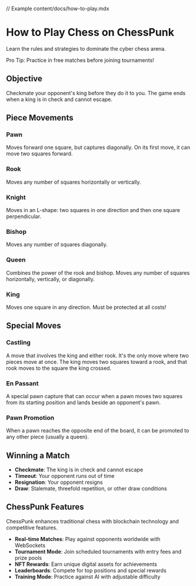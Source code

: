 // Example content/docs/how-to-play.mdx

# How to Play Chess on ChessPunk

Learn the rules and strategies to dominate the cyber chess arena.

<Callout type="tip">
  Pro Tip: Practice in free matches before joining tournaments!
</Callout>

## Objective

Checkmate your opponent's king before they do it to you. The game ends when a king is in check and cannot escape.

## Piece Movements

<div className="grid grid-cols-1 md:grid-cols-2 gap-6 mt-6">
  <div className="border border-cyan-500/30 rounded-xl p-5 bg-gray-800/50">
    <h3 className="text-lg font-bold mb-3 text-cyan-400">Pawn</h3>
    <p>Moves forward one square, but captures diagonally. On its first move, it can move two squares forward.</p>
  </div>
  
  <div className="border border-purple-500/30 rounded-xl p-5 bg-gray-800/50">
    <h3 className="text-lg font-bold mb-3 text-purple-400">Rook</h3>
    <p>Moves any number of squares horizontally or vertically.</p>
  </div>
  
  <div className="border border-yellow-500/30 rounded-xl p-5 bg-gray-800/50">
    <h3 className="text-lg font-bold mb-3 text-yellow-400">Knight</h3>
    <p>Moves in an L-shape: two squares in one direction and then one square perpendicular.</p>
  </div>
  
  <div className="border border-green-500/30 rounded-xl p-5 bg-gray-800/50">
    <h3 className="text-lg font-bold mb-3 text-green-400">Bishop</h3>
    <p>Moves any number of squares diagonally.</p>
  </div>
  
  <div className="border border-pink-500/30 rounded-xl p-5 bg-gray-800/50">
    <h3 className="text-lg font-bold mb-3 text-pink-400">Queen</h3>
    <p>Combines the power of the rook and bishop. Moves any number of squares horizontally, vertically, or diagonally.</p>
  </div>
  
  <div className="border border-red-500/30 rounded-xl p-5 bg-gray-800/50">
    <h3 className="text-lg font-bold mb-3 text-red-400">King</h3>
    <p>Moves one square in any direction. Must be protected at all costs!</p>
  </div>
</div>

## Special Moves

### Castling
A move that involves the king and either rook. It's the only move where two pieces move at once. The king moves two squares toward a rook, and that rook moves to the square the king crossed.

### En Passant
A special pawn capture that can occur when a pawn moves two squares from its starting position and lands beside an opponent's pawn.

### Pawn Promotion
When a pawn reaches the opposite end of the board, it can be promoted to any other piece (usually a queen).

## Winning a Match

- **Checkmate**: The king is in check and cannot escape
- **Timeout**: Your opponent runs out of time
- **Resignation**: Your opponent resigns
- **Draw**: Stalemate, threefold repetition, or other draw conditions

## ChessPunk Features

<Callout type="info">
  ChessPunk enhances traditional chess with blockchain technology and competitive features.
</Callout>

- **Real-time Matches**: Play against opponents worldwide with WebSockets
- **Tournament Mode**: Join scheduled tournaments with entry fees and prize pools
- **NFT Rewards**: Earn unique digital assets for achievements
- **Leaderboards**: Compete for top positions and special rewards
- **Training Mode**: Practice against AI with adjustable difficulty